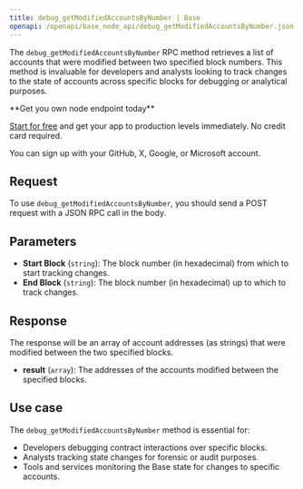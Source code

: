 ---
title: debug_getModifiedAccountsByNumber | Base
openapi: /openapi/base_node_api/debug_getModifiedAccountsByNumber.json POST /2fc1de7f08c0465f6a28e3c355e0cb14
---

The `debug_getModifiedAccountsByNumber` RPC method retrieves a list of accounts that were modified between two specified block numbers. This method is invaluable for developers and analysts looking to track changes to the state of accounts across specific blocks for debugging or analytical purposes.

<Check>
**Get you own node endpoint today**

[Start for free](https://console.chainstack.com/) and get your app to production levels immediately. No credit card required.

You can sign up with your GitHub, X, Google, or Microsoft account.
</Check>


## Request

To use `debug_getModifiedAccountsByNumber`, you should send a POST request with a JSON RPC call in the body.

## Parameters

* **Start Block** (`string`): The block number (in hexadecimal) from which to start tracking changes.
* **End Block** (`string`): The block number (in hexadecimal) up to which to track changes.

## Response

The response will be an array of account addresses (as strings) that were modified between the two specified blocks.

* **result** (`array`): The addresses of the accounts modified between the specified blocks.

## Use case

The `debug_getModifiedAccountsByNumber` method is essential for:

* Developers debugging contract interactions over specific blocks.
* Analysts tracking state changes for forensic or audit purposes.
* Tools and services monitoring the Base state for changes to specific accounts.
